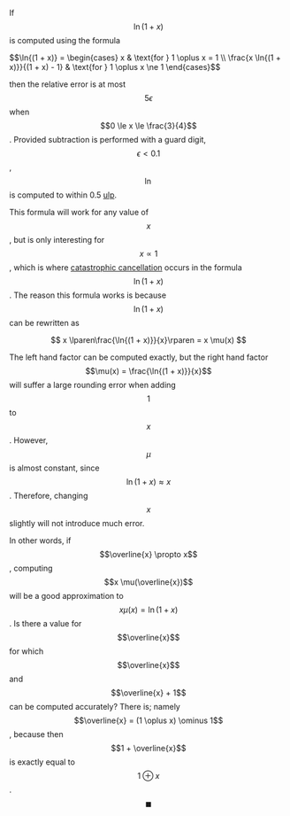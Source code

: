<Theorem id="4"/>

If $$\ln{(1 + x)}$$ is computed using the formula

<div>
    $$\ln{(1 + x)} = \begin{cases} x & \text{for } 1 \oplus x = 1 \\ \frac{x \ln{(1 + x)}}{(1 + x) - 1} & \text{for } 1 \oplus x \ne 1 \end{cases}$$
</div>

then the relative error is at most $$5\epsilon$$ when $$0 \le x \le \frac{3}{4}$$. Provided subtraction is performed with a guard digit, $$\epsilon < 0.1$$, $$\ln$$ is computed to within 0.5 [ulp](/concept/ulp).

This formula will work for any value of $$x$$, but is only interesting for $$x \propto 1$$, which is where [catastrophic cancellation](/concept/cancellation) occurs in the formula $$\ln{(1 + x)}$$. The reason this formula works is because $$\ln{(1 + x)}$$ can be rewritten as

<Center>
$$ x \lparen\frac{\ln{(1 + x)}}{x}\rparen = x \mu(x) $$
</Center>

The left hand factor can be computed exactly, but the right hand factor $$\mu(x) = \frac{\ln{(1 + x)}}{x}$$ will suffer a large rounding error when adding $$1$$ to $$x$$. However, $$\mu$$ is almost constant, since $$\ln{(1 + x)} \approx x$$. Therefore, changing $$x$$ slightly will not introduce much error. 

In other words, if $$\overline{x} \propto x$$, computing $$x \mu(\overline{x})$$ will be a good approximation to $$x\mu(x) = \ln{(1 + x)}$$. Is there a value for $$\overline{x}$$ for which $$\overline{x}$$ and $$\overline{x} + 1$$ can be computed accurately? There is; namely $$\overline{x} = (1 \oplus x) \ominus 1$$, because then $$1 + \overline{x}$$ is exactly equal to $$1 \oplus x$$. $$\blacksquare$$

